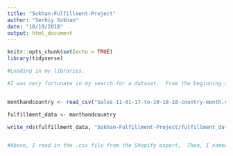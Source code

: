 ```yaml
---
title: "Sokhan-Fulfillment-Project"
author: "Serhiy Sokhan"
date: "10/19/2018"
output: html_document
---
```



```r
knitr::opts_chunk$set(echo = TRUE)
library(tidyverse)

#Loading in my libraries.
```


```r

#I was very fortunate in my search for a dataset.  From the beginning of this course, I knew that I wanted to analyze the 10,000+ orders from my time as the Web Fulfillment Manager of The Harvard Shop.  However, I was not sure of the variables that I wanted to work with.  I decided to make each entry an individual month for a certain country.  I then decided to examine the countries that the orders were sent to each month, the total amount of sales for each country and month, and the average order value.  Before deciding on making each entry an individual month for a certain country, I also considered making each observation a day and each observation a month.  However, these two alternative options each had their own issues.  I concluded that analyzing daily sales data will not be as useful for identifying trends for my successor.  I also concluded that analyzing monthly sales data would not be as useful because it would only have 12 observations. Consequently, I decided to make each observation a month and country.  Getting this data was fortunately relatively simple and straightforward.  The Harvard Shop uses the e-commerce platform Shopify.  Shopify is an avid supporter of using data in business frequently to allow retailers to identify trends and make data-driven decisions. As such, the platform does a fantastic job of providing clean data that can be exported easily. I was able to export the data with the exact variables that I needed for my analysis.  Of course, I purposely exported and used data that does not reveal any information about unique orders or customers. 


monthandcountry <- read_csv("Sales-11-01-17-to-10-18-18-country-month.csv")

fulfillment_data <- monthandcountry

write_rds(fulfillment_data, "Sokhan-Fulfillment-Project/fulfillment_data.rds")


#Above, I read in the .csv file from the Shopify export.  Then, I named that fulfillment_data, and used write_rds for use in my Shiny App.

```
